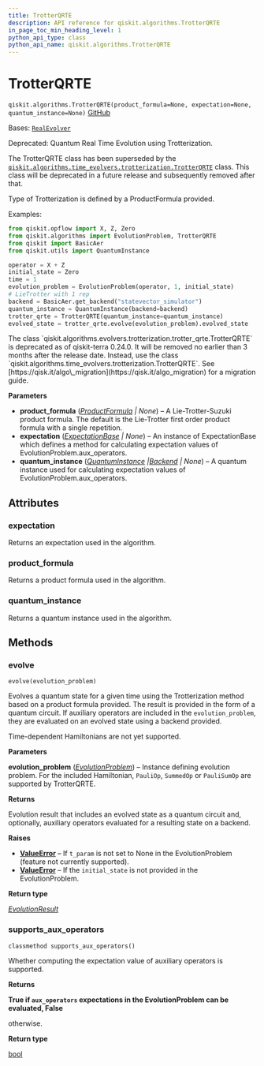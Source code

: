 ```yaml
---
title: TrotterQRTE
description: API reference for qiskit.algorithms.TrotterQRTE
in_page_toc_min_heading_level: 1
python_api_type: class
python_api_name: qiskit.algorithms.TrotterQRTE
---
```


# TrotterQRTE

<span id="qiskit.algorithms.TrotterQRTE" />

`qiskit.algorithms.TrotterQRTE(product_formula=None, expectation=None, quantum_instance=None)` [GitHub](https://github.com/qiskit/qiskit/tree/stable/0.46/qiskit/algorithms/evolvers/trotterization/trotter_qrte.py "view source code")

Bases: [`RealEvolver`](qiskit.algorithms.RealEvolver "qiskit.algorithms.evolvers.real_evolver.RealEvolver")

Deprecated: Quantum Real Time Evolution using Trotterization.

The TrotterQRTE class has been superseded by the [`qiskit.algorithms.time_evolvers.trotterization.TrotterQRTE`](qiskit.algorithms.time_evolvers.trotterization.TrotterQRTE "qiskit.algorithms.time_evolvers.trotterization.TrotterQRTE") class. This class will be deprecated in a future release and subsequently removed after that.

Type of Trotterization is defined by a ProductFormula provided.

Examples:

```python
from qiskit.opflow import X, Z, Zero
from qiskit.algorithms import EvolutionProblem, TrotterQRTE
from qiskit import BasicAer
from qiskit.utils import QuantumInstance

operator = X + Z
initial_state = Zero
time = 1
evolution_problem = EvolutionProblem(operator, 1, initial_state)
# LieTrotter with 1 rep
backend = BasicAer.get_backend("statevector_simulator")
quantum_instance = QuantumInstance(backend=backend)
trotter_qrte = TrotterQRTE(quantum_instance=quantum_instance)
evolved_state = trotter_qrte.evolve(evolution_problem).evolved_state
```

<Admonition title="Deprecated since version 0.24.0" type="danger">
  The class `qiskit.algorithms.evolvers.trotterization.trotter_qrte.TrotterQRTE` is deprecated as of qiskit-terra 0.24.0. It will be removed no earlier than 3 months after the release date. Instead, use the class `qiskit.algorithms.time_evolvers.trotterization.TrotterQRTE`. See [https://qisk.it/algo\_migration](https://qisk.it/algo_migration) for a migration guide.
</Admonition>

**Parameters**

*   **product\_formula** ([*ProductFormula*](qiskit.synthesis.ProductFormula "qiskit.synthesis.ProductFormula") *| None*) – A Lie-Trotter-Suzuki product formula. The default is the Lie-Trotter first order product formula with a single repetition.
*   **expectation** ([*ExpectationBase*](qiskit.opflow.expectations.ExpectationBase "qiskit.opflow.expectations.ExpectationBase") *| None*) – An instance of ExpectationBase which defines a method for calculating expectation values of EvolutionProblem.aux\_operators.
*   **quantum\_instance** ([*QuantumInstance*](qiskit.utils.QuantumInstance "qiskit.utils.QuantumInstance")  *|*[*Backend*](qiskit.providers.Backend "qiskit.providers.Backend") *| None*) – A quantum instance used for calculating expectation values of EvolutionProblem.aux\_operators.

## Attributes

<span id="qiskit.algorithms.TrotterQRTE.expectation" />

### expectation

Returns an expectation used in the algorithm.

<span id="qiskit.algorithms.TrotterQRTE.product_formula" />

### product\_formula

Returns a product formula used in the algorithm.

<span id="qiskit.algorithms.TrotterQRTE.quantum_instance" />

### quantum\_instance

Returns a quantum instance used in the algorithm.

## Methods

### evolve

<span id="qiskit.algorithms.TrotterQRTE.evolve" />

`evolve(evolution_problem)`

Evolves a quantum state for a given time using the Trotterization method based on a product formula provided. The result is provided in the form of a quantum circuit. If auxiliary operators are included in the `evolution_problem`, they are evaluated on an evolved state using a backend provided.

<Admonition title="Note" type="note">
  Time-dependent Hamiltonians are not yet supported.
</Admonition>

**Parameters**

**evolution\_problem** ([*EvolutionProblem*](qiskit.algorithms.EvolutionProblem "qiskit.algorithms.evolvers.evolution_problem.EvolutionProblem")) – Instance defining evolution problem. For the included Hamiltonian, `PauliOp`, `SummedOp` or `PauliSumOp` are supported by TrotterQRTE.

**Returns**

Evolution result that includes an evolved state as a quantum circuit and, optionally, auxiliary operators evaluated for a resulting state on a backend.

**Raises**

*   [**ValueError**](https://docs.python.org/3/library/exceptions.html#ValueError "(in Python v3.12)") – If `t_param` is not set to None in the EvolutionProblem (feature not currently supported).
*   [**ValueError**](https://docs.python.org/3/library/exceptions.html#ValueError "(in Python v3.12)") – If the `initial_state` is not provided in the EvolutionProblem.

**Return type**

[*EvolutionResult*](qiskit.algorithms.EvolutionResult "qiskit.algorithms.evolvers.evolution_result.EvolutionResult")

### supports\_aux\_operators

<span id="qiskit.algorithms.TrotterQRTE.supports_aux_operators" />

`classmethod supports_aux_operators()`

Whether computing the expectation value of auxiliary operators is supported.

**Returns**

**True if `aux_operators` expectations in the EvolutionProblem can be evaluated, False**

otherwise.

**Return type**

[bool](https://docs.python.org/3/library/functions.html#bool "(in Python v3.12)")


